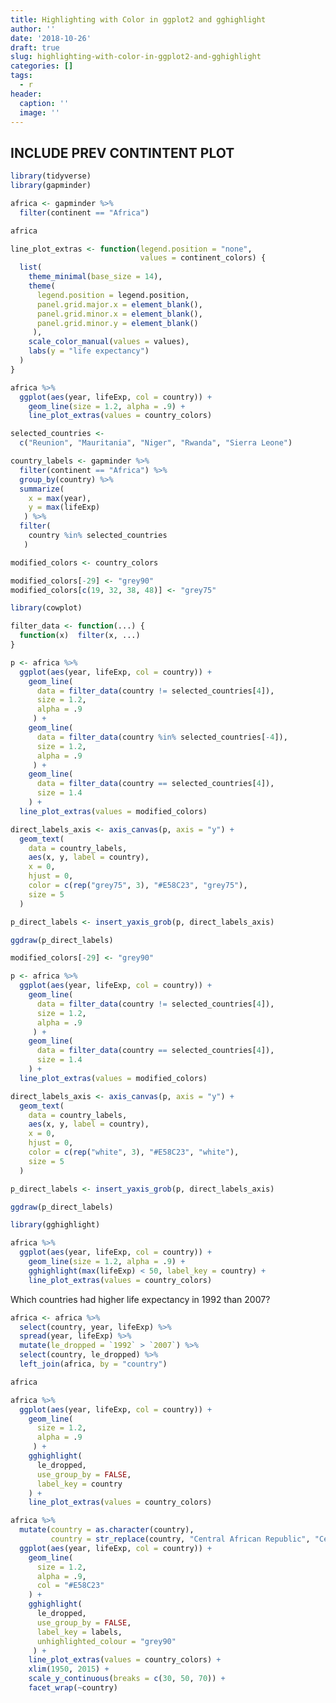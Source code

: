 ```yaml
---
title: Highlighting with Color in ggplot2 and gghighlight
author: ''
date: '2018-10-26'
draft: true
slug: highlighting-with-color-in-ggplot2-and-gghighlight
categories: []
tags:
  - r
header:
  caption: ''
  image: ''
---
```


## INCLUDE PREV CONTINTENT PLOT

```r
library(tidyverse)
library(gapminder)

africa <- gapminder %>% 
  filter(continent == "Africa")

africa
```

```r
line_plot_extras <- function(legend.position = "none", 
                             values = continent_colors) {
  list(
    theme_minimal(base_size = 14),
    theme(
      legend.position = legend.position,
      panel.grid.major.x = element_blank(),
      panel.grid.minor.x = element_blank(),
      panel.grid.minor.y = element_blank()
     ),
    scale_color_manual(values = values),
    labs(y = "life expectancy")
  )
}
```

```r
africa %>% 
  ggplot(aes(year, lifeExp, col = country)) +
    geom_line(size = 1.2, alpha = .9) +
    line_plot_extras(values = country_colors)
```


```r
selected_countries <-
  c("Reunion", "Mauritania", "Niger", "Rwanda", "Sierra Leone")

country_labels <- gapminder %>% 
  filter(continent == "Africa") %>% 
  group_by(country) %>%
  summarize(
    x = max(year), 
    y = max(lifeExp)
   ) %>% 
  filter(
    country %in% selected_countries
   )

modified_colors <- country_colors 

modified_colors[-29] <- "grey90" 
modified_colors[c(19, 32, 38, 48)] <- "grey75" 
```

```r
library(cowplot)

filter_data <- function(...) {
  function(x)  filter(x, ...)
}

p <- africa %>% 
  ggplot(aes(year, lifeExp, col = country)) +
    geom_line(
      data = filter_data(country != selected_countries[4]), 
      size = 1.2, 
      alpha = .9
     ) +
    geom_line(
      data = filter_data(country %in% selected_countries[-4]), 
      size = 1.2, 
      alpha = .9
     ) +
    geom_line(
      data = filter_data(country == selected_countries[4]), 
      size = 1.4
    ) +
  line_plot_extras(values = modified_colors)

direct_labels_axis <- axis_canvas(p, axis = "y") +
  geom_text(
    data = country_labels, 
    aes(x, y, label = country),     
    x = 0, 
    hjust = 0, 
    color = c(rep("grey75", 3), "#E58C23", "grey75"), 
    size = 5
  )

p_direct_labels <- insert_yaxis_grob(p, direct_labels_axis)

ggdraw(p_direct_labels)
```


```r
modified_colors[-29] <- "grey90" 

p <- africa %>% 
  ggplot(aes(year, lifeExp, col = country)) +
    geom_line(
      data = filter_data(country != selected_countries[4]), 
      size = 1.2, 
      alpha = .9
     ) +
    geom_line(
      data = filter_data(country == selected_countries[4]), 
      size = 1.4
    ) +
  line_plot_extras(values = modified_colors)

direct_labels_axis <- axis_canvas(p, axis = "y") +
  geom_text(
    data = country_labels, 
    aes(x, y, label = country),     
    x = 0, 
    hjust = 0, 
    color = c(rep("white", 3), "#E58C23", "white"), 
    size = 5
  )

p_direct_labels <- insert_yaxis_grob(p, direct_labels_axis)

ggdraw(p_direct_labels)
```

```r
library(gghighlight)
```

```r
africa %>% 
  ggplot(aes(year, lifeExp, col = country)) +
    geom_line(size = 1.2, alpha = .9) + 
    gghighlight(max(lifeExp) < 50, label_key = country) +
    line_plot_extras(values = country_colors)
```

Which countries had higher life expectancy in 1992 than 2007?

```r
africa <- africa %>% 
  select(country, year, lifeExp) %>% 
  spread(year, lifeExp) %>% 
  mutate(le_dropped = `1992` > `2007`) %>% 
  select(country, le_dropped) %>% 
  left_join(africa, by = "country")

africa
```

```r
africa %>% 
  ggplot(aes(year, lifeExp, col = country)) +
    geom_line(
      size = 1.2, 
      alpha = .9
     ) + 
    gghighlight( 
      le_dropped, 
      use_group_by = FALSE, 
      label_key = country 
    ) + 
    line_plot_extras(values = country_colors)
```

```r
africa %>% 
  mutate(country = as.character(country),
         country = str_replace(country, "Central African Republic", "Central African\nRepublic")) %>% 
  ggplot(aes(year, lifeExp, col = country)) +
    geom_line(
      size = 1.2, 
      alpha = .9, 
      col = "#E58C23"
    ) + 
    gghighlight(
      le_dropped, 
      use_group_by = FALSE, 
      label_key = labels, 
      unhighlighted_colour = "grey90"
     ) +
    line_plot_extras(values = country_colors) +
    xlim(1950, 2015) + 
    scale_y_continuous(breaks = c(30, 50, 70)) +
    facet_wrap(~country) 
```